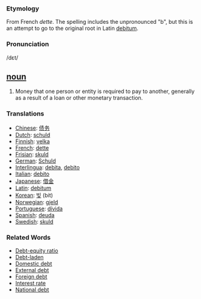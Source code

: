 === Etymology ===
From French ''dette''. The spelling includes the unpronounced "b", but this is an attempt to go to the original root in Latin [[debitum]]. 

===Pronunciation===
/d&#603;t/

== [[noun]] ==
#Money that one person or entity is required to pay to another, generally as a result of a loan or other monetary transaction. 

=== Translations ===
*[[Chinese]]: [[债务]]
*[[Dutch]]: [[schuld]]
*[[Finnish]]: [[velka]]
*[[French]]: [[dette]]
*[[Frisian]]: [[skuld]]
*[[German]]: [[Schuld]]
*[[Interlingua]]: [[debita]], [[debito]]
*[[Italian]]: [[debito]]
*[[Japanese]]: [[借金]]
*[[Latin]]: [[debitum]]
*[[Korean]]: [[빚]] (bit)
*[[Norwegian]]: [[gjeld]]
*[[Portuguese]]: [[dívida]]
*[[Spanish]]: [[deuda]]
*[[Swedish]]: [[skuld]]
 

===Related Words===

* [[Debt-equity ratio]]
* [[Debt-laden]]
* [[Domestic debt]]
* [[External debt]]
* [[Foreign debt]]
* [[Interest rate]]
* [[National debt]]